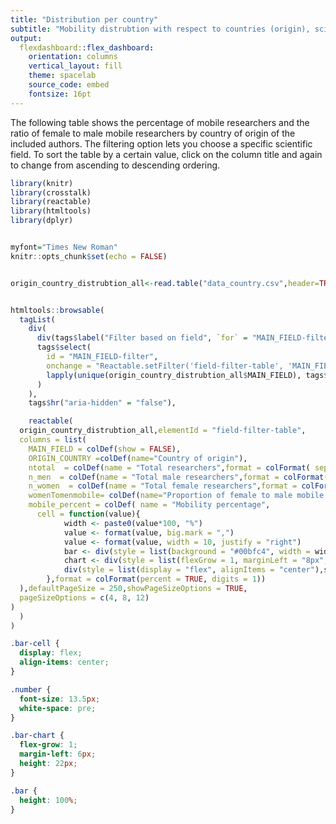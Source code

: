 ```yaml
---
title: "Distribution per country"
subtitle: "Mobility distrubtion with respect to countries (origin), scientific fields and gender"
output:
  flexdashboard::flex_dashboard:
    orientation: columns
    vertical_layout: fill
    theme: spacelab
    source_code: embed
    fontsize: 16pt
---
```


The following table shows the percentage of mobile researchers and the ratio of female to male mobile researchers by country of origin of the included authors. The filtering option lets you choose a specific scientific field. To sort the table by a certain value, click on the column title and again to change from ascending to descending ordering.

```r
library(knitr)
library(crosstalk)
library(reactable)
library(htmltools)
library(dplyr)


myfont="Times New Roman"
knitr::opts_chunk$set(echo = FALSE)


origin_country_distrubtion_all<-read.table("data_country.csv",header=TRUE,sep=";",quote="\r",dec = ".")


htmltools::browsable(
  tagList(
    div(
      div(tags$label("Filter based on field", `for` = "MAIN_FIELD-filter")),
      tags$select(
        id = "MAIN_FIELD-filter",
        onchange = "Reactable.setFilter('field-filter-table', 'MAIN_FIELD', this.value)",
        lapply(unique(origin_country_distrubtion_all$MAIN_FIELD), tags$option)
      )
    ),
    tags$hr("aria-hidden" = "false"),

    reactable(
  origin_country_distrubtion_all,elementId = "field-filter-table",
  columns = list(
    MAIN_FIELD = colDef(show = FALSE),
    ORIGIN_COUNTRY =colDef(name="Country of origin"),
    ntotal  = colDef(name = "Total researchers",format = colFormat( separators = TRUE, locales = "en-US")),
    n_men  = colDef(name = "Total male researchers",format = colFormat( separators = TRUE, locales = "en-US")),
    n_women  = colDef(name = "Total female researchers",format = colFormat( separators = TRUE, locales = "en-US")),
    womenTomenmobile= colDef(name="Proportion of female to male mobile researchers"),
    mobile_percent = colDef( name = "Mobility percentage",
      cell = function(value){
            width <- paste0(value*100, "%")
            value <- format(value, big.mark = ",")
            value <- format(value, width = 10, justify = "right")
            bar <- div(style = list(background = "#00bfc4", width = width, height = "16px"))
            chart <- div(style = list(flexGrow = 1, marginLeft = "8px", background = "#e1e1e1"), bar)
            div(style = list(display = "flex", alignItems = "center"),span(class = "number", width), chart)
        },format = colFormat(percent = TRUE, digits = 1))
  ),defaultPageSize = 250,showPageSizeOptions = TRUE,
  pageSizeOptions = c(4, 8, 12)
)
  )
)

```

```css
.bar-cell {
  display: flex;
  align-items: center;
}

.number {
  font-size: 13.5px;
  white-space: pre;
}

.bar-chart {
  flex-grow: 1;
  margin-left: 6px;
  height: 22px;
}

.bar {
  height: 100%;
}
```
